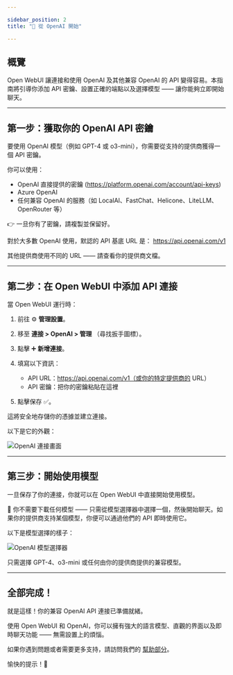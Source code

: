 ```yaml
---

sidebar_position: 2  
title: "🤖 從 OpenAI 開始"

---
```


## 概覽

Open WebUI 讓連接和使用 OpenAI 及其他兼容 OpenAI 的 API 變得容易。本指南將引導你添加 API 密鑰、設置正確的端點以及選擇模型 —— 讓你能夠立即開始聊天。

---

## 第一步：獲取你的 OpenAI API 密鑰

要使用 OpenAI 模型（例如 GPT-4 或 o3-mini），你需要從支持的提供商獲得一個 API 密鑰。

你可以使用：

- OpenAI 直接提供的密鑰 (https://platform.openai.com/account/api-keys)
- Azure OpenAI
- 任何兼容 OpenAI 的服務（如 LocalAI、FastChat、Helicone、LiteLLM、OpenRouter 等）

👉 一旦你有了密鑰，請複製並保留好。

對於大多數 OpenAI 使用，默認的 API 基底 URL 是：
https://api.openai.com/v1

其他提供商使用不同的 URL —— 請查看你的提供商文檔。

---

## 第二步：在 Open WebUI 中添加 API 連接

當 Open WebUI 運行時：

1. 前往 ⚙️ **管理設置**。
2. 移至 **連接 > OpenAI > 管理** （尋找扳手圖標）。
3. 點擊 ➕ **新增連接**。
4. 填寫以下資訊：
   - API URL：https://api.openai.com/v1（或你的特定提供商的 URL）
   - API 密鑰：把你的密鑰粘貼在這裡

5. 點擊保存 ✅。

這將安全地存儲你的憑據並建立連接。

以下是它的外觀：

![OpenAI 連接畫面](/images/getting-started/quick-start/manage-openai.png)

---

## 第三步：開始使用模型

一旦保存了你的連接，你就可以在 Open WebUI 中直接開始使用模型。

🧠 你不需要下載任何模型 —— 只需從模型選擇器中選擇一個，然後開始聊天。如果你的提供商支持某個模型，你便可以通過他們的 API 即時使用它。

以下是模型選擇的樣子：

![OpenAI 模型選擇器](/images/getting-started/quick-start/selector-openai.png)

只需選擇 GPT-4、o3-mini 或任何由你的提供商提供的兼容模型。

---

## 全部完成！

就是這樣！你的兼容 OpenAI API 連接已準備就緒。

使用 Open WebUI 和 OpenAI，你可以擁有強大的語言模型、直觀的界面以及即時聊天功能 —— 無需設置上的煩惱。

如果你遇到問題或者需要更多支持，請訪問我們的 [幫助部分](/troubleshooting)。

愉快的提示！🎉
